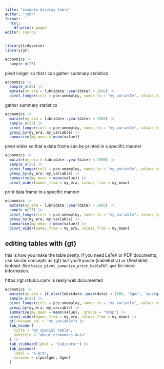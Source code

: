 ```yaml
---
title: "example display table"
author: "john"
format: 
  html:
    df-print: paged
editor: source
---
```


```r
library(tidyverse)
library(gt)
```

```r
economics |> 
  sample_n(25)
```

pivot longer so that I can gather summary statistics

```r
economics |>  
  sample_n(25) |> 
  mutate(my_era = lubridate::year(date) < 1986) |> 
  pivot_longer(cols = pce:unemploy, names_to = "my_variable", values_to = "value") 

```

gather summary statistics

```r
economics |>
  mutate(my_era = lubridate::year(date) < 1986) |> 
  sample_n(25) |> 
  pivot_longer(cols = pce:unemploy, names_to = "my_variable", values_to = "value") |> 
  group_by(my_era, my_variable) |> 
  summarise(my_mean = mean(value)) 
```

pivot wider so that a data frame can be printed in a specific manner

```r
economics |>
  mutate(my_era = lubridate::year(date) < 1986) |> 
  sample_n(25) |> 
  pivot_longer(cols = pce:unemploy, names_to = "my_variable", values_to = "value") |> 
  group_by(my_era, my_variable) |> 
  summarise(my_mean = mean(value)) |> 
  pivot_wider(names_from = my_era, values_from = my_mean)
```

print data frame in a specific manner

```r
economics |> 
  mutate(my_era = lubridate::year(date) < 1986) |> 
  sample_n(25) |> 
  pivot_longer(cols = pce:unemploy, names_to = "my_variable", values_to = "value") |> 
  group_by(my_era, my_variable) |> 
  summarise(my_mean = mean(value)) |> 
  pivot_wider(names_from = my_era, values_from = my_mean)
```


## editing tables with {gt}

this is how you make the table pretty.  If you need LaTeX or PDF documents, use similar concepts as {gt} but you'll youse {kableExtra} or {flextable} isntead.  See `basis_pivot_sumarize_print_kablePDF.qmd` for more information.

https://gt.rstudio.com/  is really well documented

```r
economics |> 
  mutate(my_era = if_else(lubridate::year(date) < 1986, "Xgen", "postgen")) |>   
  sample_n(25) |> 
  pivot_longer(cols = pce:unemploy, names_to = "my_variable", values_to = "value") |> 
  group_by(my_era, my_variable) |> 
  summarise(my_mean = mean(value), .groups = "drop") |> 
  pivot_wider(names_from = my_era, values_from = my_mean) |> 
  gt(rowname_col = "my_variable") |> 
  tab_header(
    title = "my special table",
    subtitle = "about economics data"
  ) |> 
  tab_stubhead(label = "Indicator") |> 
  tab_spanner(
    label = "X-era",
    columns = c(postgen, Xgen)
  )
```

